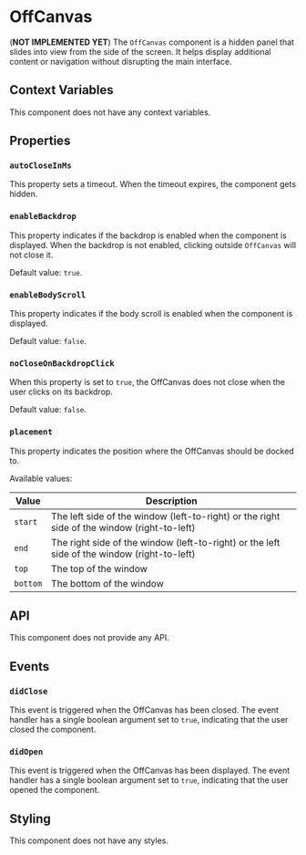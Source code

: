 
# OffCanvas

(**NOT IMPLEMENTED YET**) The `OffCanvas` component is a hidden panel that slides into view from the side of the screen. It helps display additional content or navigation without disrupting the main interface.

## Context Variables

This component does not have any context variables.

## Properties

### `autoCloseInMs`

This property sets a timeout. When the timeout expires, the component gets hidden.

### `enableBackdrop`

This property indicates if the backdrop is enabled when the component is displayed. When the backdrop is not enabled, clicking outside `OffCanvas` will not close it.

Default value: `true`.

### `enableBodyScroll`

This property indicates if the body scroll is enabled when the component is displayed.

Default value: `false`.

### `noCloseOnBackdropClick`

When this property is set to `true`, the OffCanvas does not close when the user clicks on its backdrop.

Default value: `false`.

### `placement`

This property indicates the position where the OffCanvas should be docked to.

Available values:

| Value | Description |
| --- | --- |
| `start` | The left side of the window (left-to-right) or the right side of the window (right-to-left) |
| `end` | The right side of the window (left-to-right) or the left side of the window (right-to-left) |
| `top` | The top of the window |
| `bottom` | The bottom of the window |


## API

This component does not provide any API.

## Events

### `didClose`

This event is triggered when the OffCanvas has been closed. The event handler has a single boolean argument set to `true`, indicating that the user closed the component.

### `didOpen`

This event is triggered when the OffCanvas has been displayed. The event handler has a single boolean argument set to `true`, indicating that the user opened the component.

## Styling

This component does not have any styles.

